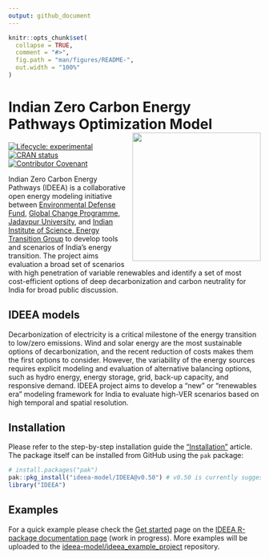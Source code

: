 ```yaml
---
output: github_document
---
```


<!-- README.md is generated from README.Rmd. Please edit that file -->

```r
knitr::opts_chunk$set(
  collapse = TRUE,
  comment = "#>",
  fig.path = "man/figures/README-",
  out.width = "100%"
)
```

# Indian Zero Carbon Energy Pathways Optimization Model <img src="man/figures/logo.png" align="right" width="256"/>

<!-- badges: start -->

[![Lifecycle: experimental](https://img.shields.io/badge/lifecycle-experimental-orange.svg)](https://lifecycle.r-lib.org/articles/stages.html#experimental) [![CRAN status](https://www.r-pkg.org/badges/version/IDEEA)](https://CRAN.R-project.org/package=IDEEA) [![Contributor Covenant](https://img.shields.io/badge/Contributor%20Covenant-2.1-4baaaa.svg)](code_of_conduct.md)

<!-- badges: end -->

<!-- ## About -->
Indian Zero Carbon Energy Pathways (IDEEA) is a collaborative open energy modeling initiative between [Environmental Defense Fund](www.edf.org), [Global Change Programme, Jadavpur University](http://juglobalchangeprogram.org/gcp/), and [Indian Institute of Science, Energy Transition Group](https://iisc.ac.in/) to develop tools and scenarios of India’s energy transition. The project aims evaluation a broad set of scenarios with high penetration of variable renewables and identify a set of most cost-efficient options of deep decarbonization and carbon neutrality for India for broad public discussion.  

## IDEEA models  
Decarbonization of electricity is a critical milestone of the energy transition to low/zero emissions. Wind and solar energy are the most sustainable options of decarbonization, and the recent reduction of costs makes them the first options to consider. However, the variability of the energy sources requires explicit modeling and evaluation of alternative balancing options, such as hydro energy, energy storage, grid, back-up capacity, and responsive demand. IDEEA project aims to develop a “new” or “renewables era” modeling framework for India to evaluate high-VER scenarios based on high temporal and spatial resolution.  

## Installation

Please refer to the step-by-step installation guide the ["Installation"](https://ideea-model.github.io/IDEEA/articles/install.html) article. The package itself can be installed from GitHub using the `pak` package:
```r
# install.packages("pak")
pak::pkg_install("ideea-model/IDEEA@v0.50") # v0.50 is currently suggested
library("IDEEA")
```

## Examples
For a quick example please check the [Get started](https://ideea-model.github.io/IDEEA/articles/IDEEA.html) page on the  [IDEEA R-package documentation page](https://ideea-model.github.io/IDEEA) (work in progress). More examples will be uploaded to the [ideea-model/ideea_example_project](https://github.com/ideea-model/ideea_example_project) repository.

